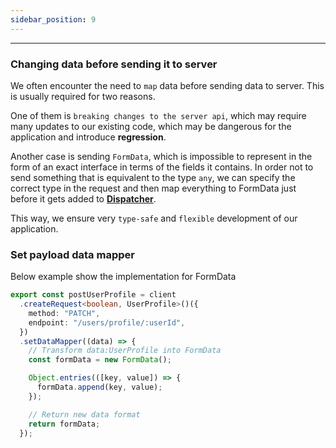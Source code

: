 ```yaml
---
sidebar_position: 9
---
```


---

### Changing data before sending it to server

We often encounter the need to `map` data before sending data to server. This is usually required for two reasons.

One of them is `breaking changes to the server api`, which may require many updates to our existing code, which may be
dangerous for the application and introduce **regression**.

Another case is sending `FormData`, which is impossible to represent in the form of an exact interface in terms of the
fields it contains. In order not to send something that is equivalent to the type `any`, we can specify the correct type
in the request and then map everything to FormData just before it gets added to
**[Dispatcher](/documentation/02-Core/Dispatcher.mdx)**.

This way, we ensure very `type-safe` and `flexible` development of our application.

### Set payload data mapper

Below example show the implementation for FormData

```ts
export const postUserProfile = client
  .createRequest<boolean, UserProfile>()({
    method: "PATCH",
    endpoint: "/users/profile/:userId",
  })
  .setDataMapper((data) => {
    // Transform data:UserProfile into FormData
    const formData = new FormData();

    Object.entries(([key, value]) => {
      formData.append(key, value);
    });

    // Return new data format
    return formData;
  });
```
